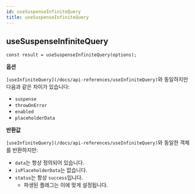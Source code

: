 ```yaml
---
id: useSuspenseInfiniteQuery
title: useSuspenseInfiniteQuery
---
```


## useSuspenseInfiniteQuery

```tsx
const result = useSuspenseInfiniteQuery(options);
```

**옵션**

`[useInfiniteQuery](/docs/api-references/useInfiniteQuery)`와 동일하지만 다음과 같은 차이가 있습니다:

- `suspense`
- `throwOnError`
- `enabled`
- `placeholderData`

**반환값**

`[useInfiniteQuery](/docs/api-references/useInfiniteQuery)`와 동일한 객체를 반환하지만:

- `data`는 항상 정의되어 있습니다.
- `isPlaceholderData`는 없습니다.
- `status`는 항상 `success`입니다.
  - 파생된 플래그는 이에 맞게 설정됩니다.
